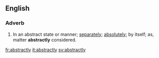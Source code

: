 ==English==

===Adverb===
{{en-adv}}

#In an abstract state or manner; [[separately]]; [[absolutely]]; by itself; as, matter '''abstractly''' considered.

[[fr:abstractly]]
[[it:abstractly]]
[[sv:abstractly]]